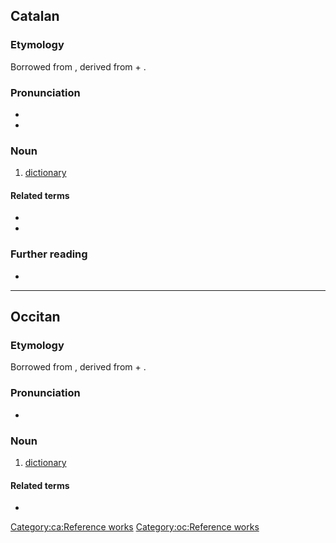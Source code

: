 ==Catalan==

===Etymology===
Borrowed from {{bor|ca|ML.|dictiōnārium||dictionary}}, derived from {{der|ca|la|dictiō||saying, speaking}} + {{m|la|-ārium}}.

===Pronunciation===
* {{ca-IPA}}
* {{audio|ca|LL-Q7026 (cat)-Unjoanqualsevol-diccionari.wav|Audio}}

===Noun===
{{ca-noun|m}}

# [[dictionary]]

====Related terms====
* {{l|ca|dicció}}
* {{l|ca|dir}}

===Further reading===
* {{R:IEC2}}

[[Category:ca:Reference works]]

----

==Occitan==

===Etymology===
Borrowed from {{bor|oc|ML.|dictiōnārium||dictionary}}, derived from {{der|oc|la|dictiō||saying, speaking}} + {{m|la|-ārium}}.

===Pronunciation===
* {{IPA|oc|/dit͡sjuˈnaɾi/}}

===Noun===
{{oc-noun|m}}

# [[dictionary]]

====Related terms====
* {{l|oc|dire}}

[[Category:oc:Reference works]]